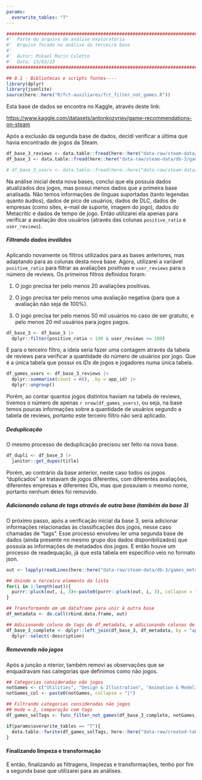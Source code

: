 ```yaml
---
params:
  overwrite_tables: "T"
---
```

```r
########################################################################################## #
#'  Parte do arquivo de análise exploratória
#'  Arquivo focado na análise da terceira base
#' 
#'  Autor: Mikael Marin Coletto
#'  Data: 13/03/23
########################################################################################## #

## 0.1 - Bibliotecas e scripts fontes----
library(dplyr)
library(jsonlite)
source(here::here("R/fct-auxiliares/fct_filter_not_games.R"))
```

Esta base de dados se encontra no Kaggle, através deste link:

<https://www.kaggle.com/datasets/antonkozyriev/game-recommendations-on-steam>

Após a exclusão da segunda base de dados, decidi verificar a última que havia encontrado de jogos da Steam.

```r
df_base_3_reviews <- data.table::fread(here::here("data-raw/steam-data/db-3/recommendations.csv"))
df_base_3 <- data.table::fread(here::here("data-raw/steam-data/db-3/games.csv"))

# df_base_3_users <- data.table::fread(here::here("data-raw/steam-data/db-3/users.csv"))

```

Na análise inicial desta nova bases, concluí que ela possuía dados atualizados dos jogos, mas possui menos dados que a primeira base analisada. Não temos informações de línguas suportadas (tanto legendas quanto áudios), dados de pico de usuários, dados de DLC, dados de empresas (como sites, e-mail de suporte, imagem do jogo), dados do Metacritic e dados de tempo de jogo. Então utilizarei ela apenas para verificar a avaliação dos usuários (através das colunas `positive_ratio` e `user_reviews`).

##### Filtrando dados inválidos

Aplicando novamente os filtros utilizados para as bases anteriores, mas adaptando para as colunas desta nova base. Agora, utilizarei a variável `positive_ratio` para filtrar as avaliações positivas e `user_reviews` para o número de reviews. Os primeiros filtros definidos foram:

1.  O jogo precisa ter pelo menos 20 avaliações positivas.

2.  O jogo precisa ter pelo menos uma avaliação negativa (para que a avaliação não seja de 100%).

3.  O jogo precisa ter pelo menos 50 mil usuários no caso de ser gratuito, e pelo menos 20 mil usuários para jogos pagos.

```r
df_base_3 <- df_base_3 |> 
  dplyr::filter(positive_ratio < 100 & user_reviews >= 100)
```

E para o terceiro filtro, a ideia seria fazer uma contagem através da tabela de reviews para verificar a quantidade do número de usuários por jogo. Que é a única tabela que possui os *IDs* de jogos e jogadores numa única tabela.

```r
df_games_users <- df_base_3_reviews |> 
  dplyr::summarise(count = n(), .by = app_id) |> 
  dplyr::ungroup()
```

Porém, ao contar quantos jogos distintos haviam na tabela de reviews, tivemos o número de apenas `r nrow(df_games_users)`, ou seja, na base temos poucas informações sobre a quantidade de usuários segundo a tabela de reviews, portanto este terceiro filtro não será aplicado.

##### Deduplicação

O mesmo processo de deduplicação precisou ser feito na nova base.

```r
df_dupli <- df_base_3 |> 
  janitor::get_dupes(title)
```

Porém, ao contrário da base anterior, neste caso todos os jogos "duplicados" se tratavam de jogos diferentes, com diferentes avaliações, diferentes empresas e diferentes IDs, mas que possuíam o mesmo nome, portanto nenhum deles foi removido.

##### Adicionando coluna de tags através de outra base (também da base 3)

O próximo passo, após a verificação inicial da base 3, seria adicionar informações relacionadas às classificações dos jogos, nesse caso chamadas de "tags". Esse processo envolveu ler uma segunda base de dados (ainda presente no mesmo grupo dos dados disponibilizados) que possuía as informações de metadados dos jogos. E então houve um processo de readequação, já que esta tabela em específico veio no formato json.

```r
out <- lapply(readLines(here::here("data-raw/steam-data/db-3/games_metadata.json")), fromJSON)

## Unindo o terceiro elemento da lista
for(i in 1:length(out)){
  purrr::pluck(out, i, 3)<-paste0(purrr::pluck(out, i, 3), collapse = ",")
}

## Transformando em um dataframe para unir à outra base
df_metadata <- do.call(rbind.data.frame, out)

## Adicionando coluna de tags do df_metadata, e adicionando colunas de categoria, genero e tags extra do df anterior
df_base_3_complete <- dplyr::left_join(df_base_3, df_metadata, by = "app_id") |> 
  dplyr::select(-description)
```

##### Removendo não jogos

Após a junção a nterior, também removi as observações que se enquadravam nas categorias que definimos como não jogos.

```r
## Categorias consideradas não jogos
notGames <- c("Utilities", "Design & Illustration", "Animation & Modeling", "Game Development", "Photo Editing", "Audio Production", "Video Production", "Accounting", "Movie", "Documentary", "Episodic", "Short", "Tutorial", "360 Video")
notGames_col <- paste0(notGames, collapse = "|")

## Filtrando categorias consideradas não jogos
## mode = 2, comparação com tags
df_games_selTags <- func_filter_not_games(df_base_3_complete, notGames_col, mode = 2)

if(params$overwrite_tables == "T"){
  data.table::fwrite(df_games_selTags, here::here("data-raw/created-tables/db-games-3.csv"))
}
```

#### Finalizando limpeza e transformação

E então, finalizando as filtragens, limpezas e transformações, tenho por fim a segunda base que utilizarei para as análises.
